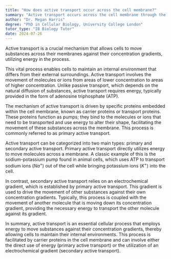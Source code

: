 ```yaml
---
title: "How does active transport occur across the cell membrane?"
summary: "Active transport occurs across the cell membrane through the use of energy to move substances against their concentration gradient."
author: "Dr. Megan Harris"
degree: "PhD in Cellular Biology, University College London"
tutor_type: "IB Biology Tutor"
date: 2024-07-26
---
```


Active transport is a crucial mechanism that allows cells to move substances across their membranes against their concentration gradients, utilizing energy in the process.

This vital process enables cells to maintain an internal environment that differs from their external surroundings. Active transport involves the movement of molecules or ions from areas of lower concentration to areas of higher concentration. Unlike passive transport, which depends on the natural diffusion of substances, active transport requires energy, typically provided in the form of adenosine triphosphate (ATP).

The mechanism of active transport is driven by specific proteins embedded within the cell membrane, known as carrier proteins or transport proteins. These proteins function as pumps; they bind to the molecules or ions that need to be transported and use energy to alter their shape, facilitating the movement of these substances across the membrane. This process is commonly referred to as primary active transport.

Active transport can be categorized into two main types: primary and secondary active transport. Primary active transport directly utilizes energy to move molecules across a membrane. A classic example of this is the sodium-potassium pump found in animal cells, which uses ATP to transport sodium ions ($Na^+$) out of the cell while bringing potassium ions ($K^+$) into the cell.

In contrast, secondary active transport relies on an electrochemical gradient, which is established by primary active transport. This gradient is used to drive the movement of other substances against their own concentration gradients. Typically, this process is coupled with the movement of another molecule that is moving down its concentration gradient, providing the necessary energy to transport the other molecule against its gradient.

In summary, active transport is an essential cellular process that employs energy to move substances against their concentration gradients, thereby allowing cells to maintain their internal environments. This process is facilitated by carrier proteins in the cell membrane and can involve either the direct use of energy (primary active transport) or the utilization of an electrochemical gradient (secondary active transport).
    